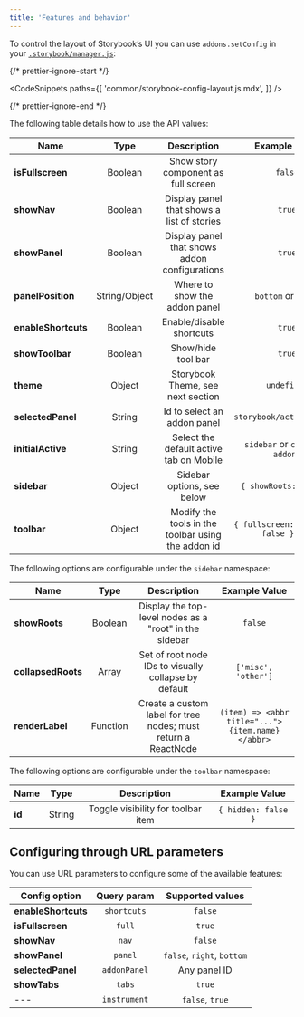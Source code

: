 ```yaml
---
title: 'Features and behavior'
---
```


To control the layout of Storybook’s UI you can use `addons.setConfig` in your [`.storybook/manager.js`](./overview.md#configure-story-rendering):

{/* prettier-ignore-start */}

<CodeSnippets
  paths={[
    'common/storybook-config-layout.js.mdx',
  ]}
/>

{/* prettier-ignore-end */}

The following table details how to use the API values:

| Name                |     Type      |                    Description                     |             Example Value             |
| ------------------- | :-----------: | :------------------------------------------------: | :-----------------------------------: |
| **isFullscreen**    |    Boolean    |        Show story component as full screen         |                `false`                |
| **showNav**         |    Boolean    |     Display panel that shows a list of stories     |                `true`                 |
| **showPanel**       |    Boolean    |   Display panel that shows addon configurations    |                `true`                 |
| **panelPosition**   | String/Object |           Where to show the addon panel            |          `bottom` or `right`          |
| **enableShortcuts** |    Boolean    |              Enable/disable shortcuts              |                `true`                 |
| **showToolbar**     |    Boolean    |                 Show/hide tool bar                 |                `true`                 |
| **theme**           |    Object     |         Storybook Theme, see next section          |              `undefined`              |
| **selectedPanel**   |    String     |            Id to select an addon panel             |       `storybook/actions/panel`       |
| **initialActive**   |    String     |      Select the default active tab on Mobile       |   `sidebar` or `canvas` or `addons`   |
| **sidebar**         |    Object     |             Sidebar options, see below             |        `{ showRoots: false }`         |
| **toolbar**         |    Object     | Modify the tools in the toolbar using the addon id | `{ fullscreen: { hidden: false } } }` |

The following options are configurable under the `sidebar` namespace:

| Name               |   Type   |                          Description                          |                  Example Value                   |
| ------------------ | :------: | :-----------------------------------------------------------: | :----------------------------------------------: |
| **showRoots**      | Boolean  |    Display the top-level nodes as a "root" in the sidebar     |                     `false`                      |
| **collapsedRoots** |  Array   |     Set of root node IDs to visually collapse by default      |               `['misc', 'other']`                |
| **renderLabel**    | Function | Create a custom label for tree nodes; must return a ReactNode | `(item) => <abbr title="...">{item.name}</abbr>` |

The following options are configurable under the `toolbar` namespace:

| Name   |  Type  |            Description             |    Example Value    |
| ------ | :----: | :--------------------------------: | :-----------------: |
| **id** | String | Toggle visibility for toolbar item | `{ hidden: false }` |

## Configuring through URL parameters

You can use URL parameters to configure some of the available features:

| Config option       | Query param  |      Supported values      |
| ------------------- | :----------: | :------------------------: |
| **enableShortcuts** | `shortcuts`  |          `false`           |
| **isFullscreen**    |    `full`    |           `true`           |
| **showNav**         |    `nav`     |          `false`           |
| **showPanel**       |   `panel`    | `false`, `right`, `bottom` |
| **selectedPanel**   | `addonPanel` |        Any panel ID        |
| **showTabs**        |    `tabs`    |           `true`           |
|       ---           | `instrument` |      `false`, `true`       |
